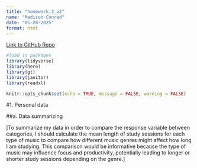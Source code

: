 ```yaml
---
title: "homework_3_v2"
name: "Madison Conrad"
date: "05-28-2025"
format: html
---
```


[Link to GitHub Repo](https://github.com/mconrad23/ENVS-193DS_homework-03_v2.git)

```r
#load in packages
library(tidyverse)
library(here)
library(gt)
library(janitor)
library(readxl)

knitr::opts_chunk$set(echo = TRUE, message = FALSE, warning = FALSE)
```


#1. Personal data 

##a. Data summarizing 

[To summarize my data in order to compare the response variable between categories, I should calculate the mean length of study sessions for each type of music to compare how different music genres might affect how long I am studying. This comparison would be informative because the type of music may influence focus and productivity, potentially leading to longer or shorter study sessions depending on the genre.]